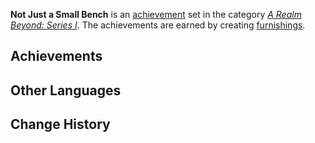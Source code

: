{{Achievement Set Infobox
|title        = 
|primogems    = {{Achievement/Primogems|Not Just a Small Bench}}
|total        = {{Achievement/Total|Not Just a Small Bench}}
|category     = A Realm Beyond: Series I
}}
'''Not Just a Small Bench''' is an [[achievement]] set in the category ''[[A Realm Beyond: Series I]]''. The achievements are earned by creating [[furnishings]].

==Achievements==
{{Achievements by Category Table|Not Just a Small Bench}}
<!--
==Notes==

==Trivia==
-->
==Other Languages==
{{Other Languages
|en      = Not Just a Small Bench
|zhs     = 不止是个小板凳
|zhs_rm  = Bù Zhǐ Shì Gè Xiǎo Bǎndèng
|zht     = 不止是個小板凳
|zht_rm  = Bù Zhǐ Shì Gè Xiǎo Bǎndèng
|zh_tl   = More Than a Small Bench
|ja      = ただのイスではない
|ja_rm   = Tada no Isu de wa Nai
|ja_tl   = Not Just a Chair
|ko      = 단순한 의자가 아냐
|ko_rm   = 
|ko_tl   = 
|es      = Más que un taburete
|es_tl   = More Than a Stool
|fr      = Si j'avais un marteau
|fr_tl   = If I Had a Hammer
|ru      = Не только ведь табуретка
|ru_tl   = 
|th      = ไม่ได้มีแค่เสื่อผืนหมอนใบ
|th_rm   = 
|th_tl   = 
|vi      = Không Chỉ Là Bàn Ghế
|vi_tl   = 
|de      = Nicht nur eine Bank
|de_tl   = Not Just a Bench
|id      = Bukan Hanya Bangku Kecil
|id_tl   = Not Just a Small Bench
|pt      = Mais do que um pequeno banco
|pt_tl   = 
}}

==Change History==
{{Change History|1.5}}
<!--
==References==
{{Reflist}}
-->
